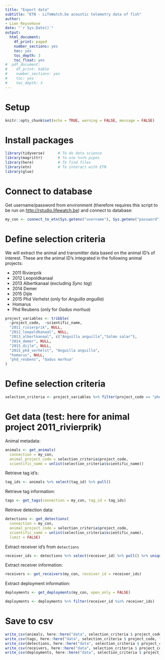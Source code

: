 ```yaml
---
title: "Export data"
subtitle: "ETN - LifeWatch.be acoustic telemetry data of fish"
author:
- Lien Reysehove
date: "`r Sys.Date()`"
output:
  html_document:
    df_print: paged
    number_sections: yes
    toc: yes
    toc_depth: 3
    toc_float: yes
#  pdf_document:
#    df_print: kable
#    number_sections: yes
#    toc: yes
#    toc_depth: 3
---
```


# Setup 

```r
knitr::opts_chunk$set(echo = TRUE, warning = FALSE, message = FALSE)
```

# Install packages

```r
library(tidyverse)      # To do data science
library(magrittr)       # To use %<>% pipes
library(here)           # To find files
library(etn)            # To interact with ETN
library(glue)
```

# Connect to database

Get username/password from environment (therefore requires this script to be run on <http://rstudio.lifewatch.be>) and connect to database:

```r
my_con <- connect_to_etn(Sys.getenv("username"), Sys.getenv("password"))
```

# Define selection criteria

We will extract the animal and transmitter data based on the animal ID's of interest. These are the animal ID's integrated in the following animal projects:

- 2011 Rivierprik
- 2012 Leopoldkanaal
- 2013 Albertkanaal (excluding _Sync tag_)
- 2014 Demer
- 2015 Dijle
- 2015 Phd Verhelst (only for _Anguilla anguilla_)
- Homarus
- Phd Reubens (only for _Gadus morhua_)


```r
project_variables <- tribble(
  ~project_code,  ~scientific_name,
  "2011_rivierprik", NULL,
  "2012_leopoldkanaal", NULL,
  "2013_albertkanaal", c("Anguilla anguilla","Salmo salar"),
  "2014_demer", NULL,
  "2015_dijle", NULL,
  "2015_phd_verhelst", "Anguilla anguilla",
  "homarus", NULL,
  "phd_reubens", "Gadus morhua"
)
```

# Define selection criteria

```r
selection_criteria <- project_variables %>% filter(project_code == "phd_reubens")
```

# Get data (test: here for animal project 2011_rivierprik)

Animal metadata:

```r
animals <- get_animals(
  connection = my_con,
  animal_project_code = selection_criteria$project_code,
  scientific_name = unlist(selection_criteria$scientific_name))
```

Retrieve tag id's:

```r
tag_ids <- animals %>% select(tag_id) %>% pull()
```

Retrieve tag information:

```r
tags <- get_tags(connection = my_con, tag_id = tag_ids)
```

Retrieve detection data:

```r
detections <- get_detections(
  connection = my_con, 
  animal_project_code = selection_criteria$project_code,
  scientific_name = unlist(selection_criteria$scientific_name),
  limit = FALSE)
```

Extract receiver id's from `detections`

```r
receiver_ids <- detections %>% select(receiver_id) %>% pull() %>% unique()
```

Extract receiver information:

```r
receivers <- get_receivers(my_con, receiver_id = receiver_ids)
```

Extract deployment information:

```r
deployments <- get_deployments(my_con, open_only = FALSE)
```

```r
deployments <- deployments %>% filter(receiver_id %in% receiver_ids)
```

# Save to csv

```r
write_csv(animals, here::here("data", selection_criteria $ project_code, "animals.csv"), na = "")
write_csv(tags, here::here("data", selection_criteria $ project_code, "tags.csv"), na = "")
write_csv(detections, here::here("data", selection_criteria $ project_code, "detections.csv"), na = "")
write_csv(receivers, here::here("data", selection_criteria $ project_code, "receivers.csv"), na = "")
write_csv(deployments, here::here("data", selection_criteria $ project_code, "deployments.csv"), na = "")
```




